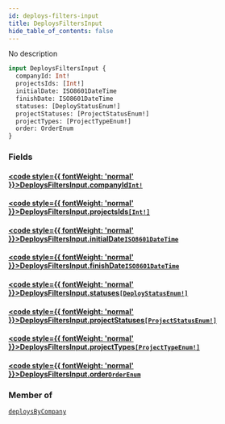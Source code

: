 ```yaml
---
id: deploys-filters-input
title: DeploysFiltersInput
hide_table_of_contents: false
---
```








No description

```graphql
input DeploysFiltersInput {
  companyId: Int!
  projectsIds: [Int!]
  initialDate: ISO8601DateTime
  finishDate: ISO8601DateTime
  statuses: [DeployStatusEnum!]
  projectStatuses: [ProjectStatusEnum!]
  projectTypes: [ProjectTypeEnum!]
  order: OrderEnum
}
```


### Fields

#### [<code style={{ fontWeight: 'normal' }}>DeploysFiltersInput.<b>companyId</b></code>](#)<Bullet />[`Int!`](/api/graphql/documentation/scalars/int) <Badge class="secondary" text="non-null"/> <Badge class="secondary" text="scalar"/>
> 
> 

#### [<code style={{ fontWeight: 'normal' }}>DeploysFiltersInput.<b>projectsIds</b></code>](#)<Bullet />[`[Int!]`](/api/graphql/documentation/scalars/int) <Badge class="secondary" text="list"/> <Badge class="secondary" text="scalar"/>
> 
> 

#### [<code style={{ fontWeight: 'normal' }}>DeploysFiltersInput.<b>initialDate</b></code>](#)<Bullet />[`ISO8601DateTime`](/api/graphql/documentation/scalars/iso8601-date-time) <Badge class="secondary" text="scalar"/>
> 
> 

#### [<code style={{ fontWeight: 'normal' }}>DeploysFiltersInput.<b>finishDate</b></code>](#)<Bullet />[`ISO8601DateTime`](/api/graphql/documentation/scalars/iso8601-date-time) <Badge class="secondary" text="scalar"/>
> 
> 

#### [<code style={{ fontWeight: 'normal' }}>DeploysFiltersInput.<b>statuses</b></code>](#)<Bullet />[`[DeployStatusEnum!]`](/api/graphql/documentation/enums/deploy-status-enum) <Badge class="secondary" text="list"/> <Badge class="secondary" text="enum"/>
> 
> 

#### [<code style={{ fontWeight: 'normal' }}>DeploysFiltersInput.<b>projectStatuses</b></code>](#)<Bullet />[`[ProjectStatusEnum!]`](/api/graphql/documentation/enums/project-status-enum) <Badge class="secondary" text="list"/> <Badge class="secondary" text="enum"/>
> 
> 

#### [<code style={{ fontWeight: 'normal' }}>DeploysFiltersInput.<b>projectTypes</b></code>](#)<Bullet />[`[ProjectTypeEnum!]`](/api/graphql/documentation/enums/project-type-enum) <Badge class="secondary" text="list"/> <Badge class="secondary" text="enum"/>
> 
> 

#### [<code style={{ fontWeight: 'normal' }}>DeploysFiltersInput.<b>order</b></code>](#)<Bullet />[`OrderEnum`](/api/graphql/documentation/enums/order-enum) <Badge class="secondary" text="enum"/>
> 
> 



### Member of

[`deploysByCompany`](/api/graphql/documentation/queries/deploys-by-company)  <Badge class="secondary" text="query"/>



